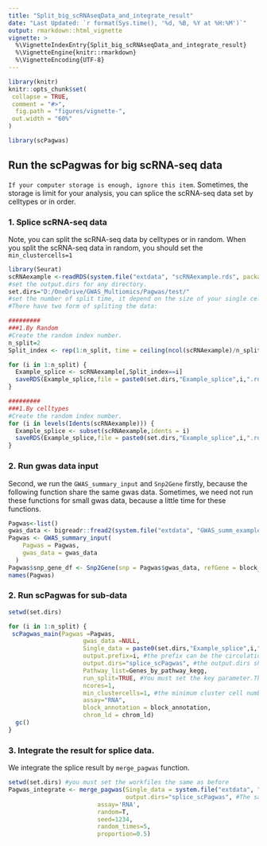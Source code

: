 ```yaml
---
title: "Split_big_scRNAseqData_and_integrate_result"
date: "Last Updated: `r format(Sys.time(), '%d, %B, %Y at %H:%M')`"
output: rmarkdown::html_vignette
vignette: >
  %\VignetteIndexEntry{Split_big_scRNAseqData_and_integrate_result}
  %\VignetteEngine{knitr::rmarkdown}
  %\VignetteEncoding{UTF-8}
---
```


```r
library(knitr)
knitr::opts_chunk$set(
 collapse = TRUE,
 comment = "#>",
  fig.path = "figures/vignette-",
 out.width = "60%"
)
```

```r
library(scPagwas)
```

## Run the scPagwas for big scRNA-seq data 
`If your computer storage is enough, ignore this item`.
Sometimes, the storage is limit for your analysis, you can splice the scRNA-seq data set by celltypes or in order. 


### 1. Splice scRNA-seq data 
Note, you can split the scRNA-seq data by celltypes or in random.
When you split the scRNA-seq data in random, you should set the 
`min_clustercells=1` 

```r
library(Seurat)
scRNAexample <-readRDS(system.file("extdata", "scRNAexample.rds", package = "scPagwas"))
#set the output.dirs for any directory.
set.dirs="D:/OneDrive/GWAS_Multiomics/Pagwas/test/"
#set the number of split time, it depend on the size of your single cell data.
#There have two form of spliting the data:

#########
###1.By Random
#Create the random index number.
n_split=2
Split_index <- rep(1:n_split, time = ceiling(ncol(scRNAexample)/n_split), length = ncol(scRNAexample))

for (i in 1:n_split) {
  Example_splice <- scRNAexample[,Split_index==i]
  saveRDS(Example_splice,file = paste0(set.dirs,"Example_splice",i,".rds"))
}

#########
###1.By celltypes
#Create the random index number.
for (i in levels(Idents(scRNAexample))) {
  Example_splice <- subset(scRNAexample,idents = i)
  saveRDS(Example_splice,file = paste0(set.dirs,"Example_splice",i,".rds"))
}

```

### 2. Run gwas data input 

Second, we run the `GWAS_summary_input` and `Snp2Gene` firstly, because the following function share the same gwas data.
Sometimes, we need not run these functions for small gwas data, because a little time for these functions.

```r
Pagwas<-list()
gwas_data <- bigreadr::fread2(system.file("extdata", "GWAS_summ_example.txt", package = "scPagwas"))
Pagwas <- GWAS_summary_input(
    Pagwas = Pagwas,
    gwas_data = gwas_data
  )
Pagwas$snp_gene_df <- Snp2Gene(snp = Pagwas$gwas_data, refGene = block_annotation, marg = 10000)
names(Pagwas)

```

### 2. Run scPagwas for sub-data

```r

setwd(set.dirs)

for (i in 1:n_split) {
 scPagwas_main(Pagwas =Pagwas,
                     gwas_data =NULL,
                     Single_data = paste0(set.dirs,"Example_splice",i,".rds"), #the 
                     output.prefix=i, #the prefix can be the circulation coefficient i.
                     output.dirs="splice_scPagwas", #the output.dirs shoukd be the same for each circulation
                     Pathway_list=Genes_by_pathway_kegg,
                     run_split=TRUE, #You must set the key parameter.This parameter is set to run single result for each split result.
                     ncores=1,
                     min_clustercells=1, #the minimum cluster cell number should be 1.
                     assay="RNA",
                     block_annotation = block_annotation,
                     chrom_ld = chrom_ld)
  gc()
}

```


### 3. Integrate the result for splice data. 

We integrate the splice result by `merge_pagwas` function. 

```r
setwd(set.dirs) #you must set the workfiles the same as before
Pagwas_integrate <- merge_pagwas(Single_data = system.file("extdata", "scRNAexample.rds", package = "scPagwas") ,# read the whole single cell data.
                                 output.dirs="splice_scPagwas", #The same with scPagwas_main functionn_topgenes = 1000,
                         assay='RNA',
                         random=T,
                         seed=1234,
                         random_times=5,
                         proportion=0.5)

```
